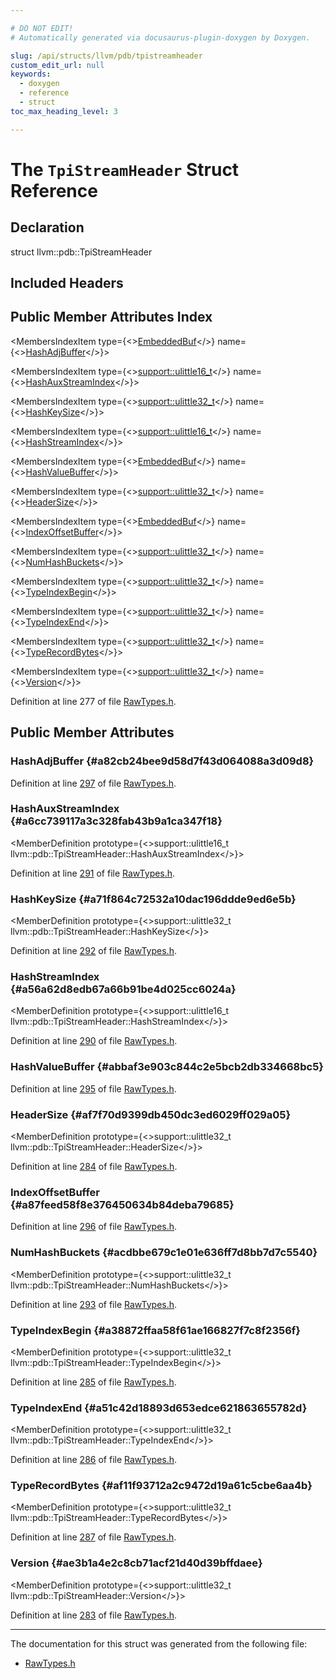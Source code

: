 ```yaml
---

# DO NOT EDIT!
# Automatically generated via docusaurus-plugin-doxygen by Doxygen.

slug: /api/structs/llvm/pdb/tpistreamheader
custom_edit_url: null
keywords:
  - doxygen
  - reference
  - struct
toc_max_heading_level: 3

---
```





# The `TpiStreamHeader` Struct Reference

<DoxygenPage pluginConfig={pluginConfig}>



## Declaration

<CodeBlock>struct llvm::pdb::TpiStreamHeader</CodeBlock>

## Included Headers

<IncludesList>
<IncludesListItem
  filePath="llvm/DebugInfo/PDB/Native/RawTypes.h"
  permalink="/docs/api/files/include/include/llvm/include/llvm/debuginfo/include/llvm/debuginfo/pdb/include/llvm/debuginfo/pdb/native/rawtypes-h"
  isLocal="true" />
</IncludesList>

## Public Member Attributes Index

<MembersIndex>

<MembersIndexItem
  type={<><a href="/docs/api/structs/llvm/pdb/tpistreamheader/embeddedbuf">EmbeddedBuf</a></>}
  name={<><a href="#a82cb24bee9d58d7f43d064088a3d09d8">HashAdjBuffer</a></>}>
</MembersIndexItem>

<MembersIndexItem
  type={<><a href="/docs/api/namespaces/llvm/support/#a4e29b3df92632c930b82161555c3b8d6">support::ulittle16&#95;t</a></>}
  name={<><a href="#a6cc739117a3c328fab43b9a1ca347f18">HashAuxStreamIndex</a></>}>
</MembersIndexItem>

<MembersIndexItem
  type={<><a href="/docs/api/namespaces/llvm/support/#a206b37274fa3e908017da357d12724d1">support::ulittle32&#95;t</a></>}
  name={<><a href="#a71f864c72532a10dac196ddde9ed6e5b">HashKeySize</a></>}>
</MembersIndexItem>

<MembersIndexItem
  type={<><a href="/docs/api/namespaces/llvm/support/#a4e29b3df92632c930b82161555c3b8d6">support::ulittle16&#95;t</a></>}
  name={<><a href="#a56a62d8edb67a66b91be4d025cc6024a">HashStreamIndex</a></>}>
</MembersIndexItem>

<MembersIndexItem
  type={<><a href="/docs/api/structs/llvm/pdb/tpistreamheader/embeddedbuf">EmbeddedBuf</a></>}
  name={<><a href="#abbaf3e903c844c2e5bcb2db334668bc5">HashValueBuffer</a></>}>
</MembersIndexItem>

<MembersIndexItem
  type={<><a href="/docs/api/namespaces/llvm/support/#a206b37274fa3e908017da357d12724d1">support::ulittle32&#95;t</a></>}
  name={<><a href="#af7f70d9399db450dc3ed6029ff029a05">HeaderSize</a></>}>
</MembersIndexItem>

<MembersIndexItem
  type={<><a href="/docs/api/structs/llvm/pdb/tpistreamheader/embeddedbuf">EmbeddedBuf</a></>}
  name={<><a href="#a87feed58f8e376450634b84deba79685">IndexOffsetBuffer</a></>}>
</MembersIndexItem>

<MembersIndexItem
  type={<><a href="/docs/api/namespaces/llvm/support/#a206b37274fa3e908017da357d12724d1">support::ulittle32&#95;t</a></>}
  name={<><a href="#acdbbe679c1e01e636ff7d8bb7d7c5540">NumHashBuckets</a></>}>
</MembersIndexItem>

<MembersIndexItem
  type={<><a href="/docs/api/namespaces/llvm/support/#a206b37274fa3e908017da357d12724d1">support::ulittle32&#95;t</a></>}
  name={<><a href="#a38872ffaa58f61ae166827f7c8f2356f">TypeIndexBegin</a></>}>
</MembersIndexItem>

<MembersIndexItem
  type={<><a href="/docs/api/namespaces/llvm/support/#a206b37274fa3e908017da357d12724d1">support::ulittle32&#95;t</a></>}
  name={<><a href="#a51c42d18893d653edce621863655782d">TypeIndexEnd</a></>}>
</MembersIndexItem>

<MembersIndexItem
  type={<><a href="/docs/api/namespaces/llvm/support/#a206b37274fa3e908017da357d12724d1">support::ulittle32&#95;t</a></>}
  name={<><a href="#af11f93712a2c9472d19a61c5cbe6aa4b">TypeRecordBytes</a></>}>
</MembersIndexItem>

<MembersIndexItem
  type={<><a href="/docs/api/namespaces/llvm/support/#a206b37274fa3e908017da357d12724d1">support::ulittle32&#95;t</a></>}
  name={<><a href="#ae3b1a4e2c8cb71acf21d40d39bffdaee">Version</a></>}>
</MembersIndexItem>

</MembersIndex>


Definition at line 277 of file <a href="/docs/api/files/include/include/llvm/include/llvm/debuginfo/include/llvm/debuginfo/pdb/include/llvm/debuginfo/pdb/native/rawtypes-h">RawTypes.h</a>.

<SectionDefinition>

## Public Member Attributes

### HashAdjBuffer {#a82cb24bee9d58d7f43d064088a3d09d8}

<MemberDefinition
  prototype="EmbeddedBuf llvm::pdb::TpiStreamHeader::HashAdjBuffer">

Definition at line <a href="/docs/api/files/include/include/llvm/include/llvm/debuginfo/include/llvm/debuginfo/pdb/include/llvm/debuginfo/pdb/native/rawtypes-h/#l00297">297</a> of file <a href="/docs/api/files/include/include/llvm/include/llvm/debuginfo/include/llvm/debuginfo/pdb/include/llvm/debuginfo/pdb/native/rawtypes-h">RawTypes.h</a>.
</MemberDefinition>

### HashAuxStreamIndex {#a6cc739117a3c328fab43b9a1ca347f18}

<MemberDefinition
  prototype={<>support::ulittle16&#95;t llvm::pdb::TpiStreamHeader::HashAuxStreamIndex</>}>

Definition at line <a href="/docs/api/files/include/include/llvm/include/llvm/debuginfo/include/llvm/debuginfo/pdb/include/llvm/debuginfo/pdb/native/rawtypes-h/#l00291">291</a> of file <a href="/docs/api/files/include/include/llvm/include/llvm/debuginfo/include/llvm/debuginfo/pdb/include/llvm/debuginfo/pdb/native/rawtypes-h">RawTypes.h</a>.
</MemberDefinition>

### HashKeySize {#a71f864c72532a10dac196ddde9ed6e5b}

<MemberDefinition
  prototype={<>support::ulittle32&#95;t llvm::pdb::TpiStreamHeader::HashKeySize</>}>

Definition at line <a href="/docs/api/files/include/include/llvm/include/llvm/debuginfo/include/llvm/debuginfo/pdb/include/llvm/debuginfo/pdb/native/rawtypes-h/#l00292">292</a> of file <a href="/docs/api/files/include/include/llvm/include/llvm/debuginfo/include/llvm/debuginfo/pdb/include/llvm/debuginfo/pdb/native/rawtypes-h">RawTypes.h</a>.
</MemberDefinition>

### HashStreamIndex {#a56a62d8edb67a66b91be4d025cc6024a}

<MemberDefinition
  prototype={<>support::ulittle16&#95;t llvm::pdb::TpiStreamHeader::HashStreamIndex</>}>

Definition at line <a href="/docs/api/files/include/include/llvm/include/llvm/debuginfo/include/llvm/debuginfo/pdb/include/llvm/debuginfo/pdb/native/rawtypes-h/#l00290">290</a> of file <a href="/docs/api/files/include/include/llvm/include/llvm/debuginfo/include/llvm/debuginfo/pdb/include/llvm/debuginfo/pdb/native/rawtypes-h">RawTypes.h</a>.
</MemberDefinition>

### HashValueBuffer {#abbaf3e903c844c2e5bcb2db334668bc5}

<MemberDefinition
  prototype="EmbeddedBuf llvm::pdb::TpiStreamHeader::HashValueBuffer">

Definition at line <a href="/docs/api/files/include/include/llvm/include/llvm/debuginfo/include/llvm/debuginfo/pdb/include/llvm/debuginfo/pdb/native/rawtypes-h/#l00295">295</a> of file <a href="/docs/api/files/include/include/llvm/include/llvm/debuginfo/include/llvm/debuginfo/pdb/include/llvm/debuginfo/pdb/native/rawtypes-h">RawTypes.h</a>.
</MemberDefinition>

### HeaderSize {#af7f70d9399db450dc3ed6029ff029a05}

<MemberDefinition
  prototype={<>support::ulittle32&#95;t llvm::pdb::TpiStreamHeader::HeaderSize</>}>

Definition at line <a href="/docs/api/files/include/include/llvm/include/llvm/debuginfo/include/llvm/debuginfo/pdb/include/llvm/debuginfo/pdb/native/rawtypes-h/#l00284">284</a> of file <a href="/docs/api/files/include/include/llvm/include/llvm/debuginfo/include/llvm/debuginfo/pdb/include/llvm/debuginfo/pdb/native/rawtypes-h">RawTypes.h</a>.
</MemberDefinition>

### IndexOffsetBuffer {#a87feed58f8e376450634b84deba79685}

<MemberDefinition
  prototype="EmbeddedBuf llvm::pdb::TpiStreamHeader::IndexOffsetBuffer">

Definition at line <a href="/docs/api/files/include/include/llvm/include/llvm/debuginfo/include/llvm/debuginfo/pdb/include/llvm/debuginfo/pdb/native/rawtypes-h/#l00296">296</a> of file <a href="/docs/api/files/include/include/llvm/include/llvm/debuginfo/include/llvm/debuginfo/pdb/include/llvm/debuginfo/pdb/native/rawtypes-h">RawTypes.h</a>.
</MemberDefinition>

### NumHashBuckets {#acdbbe679c1e01e636ff7d8bb7d7c5540}

<MemberDefinition
  prototype={<>support::ulittle32&#95;t llvm::pdb::TpiStreamHeader::NumHashBuckets</>}>

Definition at line <a href="/docs/api/files/include/include/llvm/include/llvm/debuginfo/include/llvm/debuginfo/pdb/include/llvm/debuginfo/pdb/native/rawtypes-h/#l00293">293</a> of file <a href="/docs/api/files/include/include/llvm/include/llvm/debuginfo/include/llvm/debuginfo/pdb/include/llvm/debuginfo/pdb/native/rawtypes-h">RawTypes.h</a>.
</MemberDefinition>

### TypeIndexBegin {#a38872ffaa58f61ae166827f7c8f2356f}

<MemberDefinition
  prototype={<>support::ulittle32&#95;t llvm::pdb::TpiStreamHeader::TypeIndexBegin</>}>

Definition at line <a href="/docs/api/files/include/include/llvm/include/llvm/debuginfo/include/llvm/debuginfo/pdb/include/llvm/debuginfo/pdb/native/rawtypes-h/#l00285">285</a> of file <a href="/docs/api/files/include/include/llvm/include/llvm/debuginfo/include/llvm/debuginfo/pdb/include/llvm/debuginfo/pdb/native/rawtypes-h">RawTypes.h</a>.
</MemberDefinition>

### TypeIndexEnd {#a51c42d18893d653edce621863655782d}

<MemberDefinition
  prototype={<>support::ulittle32&#95;t llvm::pdb::TpiStreamHeader::TypeIndexEnd</>}>

Definition at line <a href="/docs/api/files/include/include/llvm/include/llvm/debuginfo/include/llvm/debuginfo/pdb/include/llvm/debuginfo/pdb/native/rawtypes-h/#l00286">286</a> of file <a href="/docs/api/files/include/include/llvm/include/llvm/debuginfo/include/llvm/debuginfo/pdb/include/llvm/debuginfo/pdb/native/rawtypes-h">RawTypes.h</a>.
</MemberDefinition>

### TypeRecordBytes {#af11f93712a2c9472d19a61c5cbe6aa4b}

<MemberDefinition
  prototype={<>support::ulittle32&#95;t llvm::pdb::TpiStreamHeader::TypeRecordBytes</>}>

Definition at line <a href="/docs/api/files/include/include/llvm/include/llvm/debuginfo/include/llvm/debuginfo/pdb/include/llvm/debuginfo/pdb/native/rawtypes-h/#l00287">287</a> of file <a href="/docs/api/files/include/include/llvm/include/llvm/debuginfo/include/llvm/debuginfo/pdb/include/llvm/debuginfo/pdb/native/rawtypes-h">RawTypes.h</a>.
</MemberDefinition>

### Version {#ae3b1a4e2c8cb71acf21d40d39bffdaee}

<MemberDefinition
  prototype={<>support::ulittle32&#95;t llvm::pdb::TpiStreamHeader::Version</>}>

Definition at line <a href="/docs/api/files/include/include/llvm/include/llvm/debuginfo/include/llvm/debuginfo/pdb/include/llvm/debuginfo/pdb/native/rawtypes-h/#l00283">283</a> of file <a href="/docs/api/files/include/include/llvm/include/llvm/debuginfo/include/llvm/debuginfo/pdb/include/llvm/debuginfo/pdb/native/rawtypes-h">RawTypes.h</a>.
</MemberDefinition>

</SectionDefinition>

<hr/>

The documentation for this struct was generated from the following file:

<ul>
<li><a href="/docs/api/files/include/include/llvm/include/llvm/debuginfo/include/llvm/debuginfo/pdb/include/llvm/debuginfo/pdb/native/rawtypes-h">RawTypes.h</a></li>
</ul>

</DoxygenPage>
